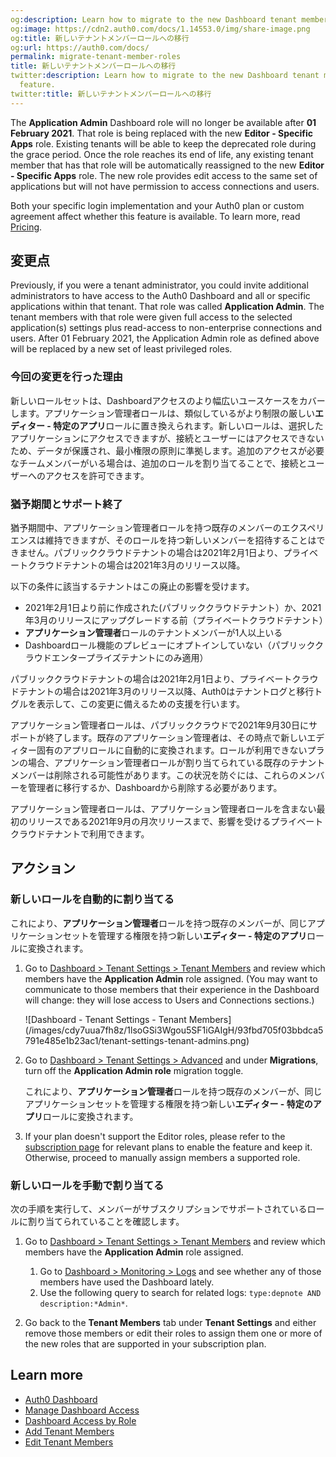 ```yaml
---
og:description: Learn how to migrate to the new Dashboard tenant member roles feature.
og:image: https://cdn2.auth0.com/docs/1.14553.0/img/share-image.png
og:title: 新しいテナントメンバーロールへの移行
og:url: https://auth0.com/docs/
permalink: migrate-tenant-member-roles
title: 新しいテナントメンバーロールへの移行
twitter:description: Learn how to migrate to the new Dashboard tenant member roles
  feature.
twitter:title: 新しいテナントメンバーロールへの移行
---
```


The **Application Admin** Dashboard role will no longer be available after **01 February 2021**. That role is being replaced with the new **Editor - Specific Apps** role. Existing tenants will be able to keep the deprecated role during the grace period. Once the role reaches its end of life, any existing tenant member that has that role will be automatically reassigned to the new **Editor - Specific Apps** role. The new role provides edit access to the same set of applications but will not have permission to access connections and users.

<Card title="Availability varies by Auth0 plan">

Both your specific login implementation and your Auth0 plan or custom agreement affect whether this feature is available. To learn more, read [Pricing](https://auth0.com/pricing).

</Card>

## 変更点

Previously, if you were a tenant administrator, you could invite additional administrators to have access to the <Tooltip tip="Auth0 Dashboard: Auth0's main product to configure your services." cta="View Glossary" href="/docs/glossary?term=Auth0+Dashboard">Auth0 Dashboard</Tooltip> and all or specific applications within that tenant. That role was called **Application Admin**. The tenant members with that role were given full access to the selected application(s) settings plus read-access to non-enterprise connections and users. After 01 February 2021, the Application Admin role as defined above will be replaced by a new set of least privileged roles.

### 今回の変更を行った理由

新しいロールセットは、Dashboardアクセスのより幅広いユースケースをカバーします。アプリケーション管理者ロールは、類似しているがより制限の厳しい**エディター - 特定のアプリ**ロールに置き換えられます。新しいロールは、選択したアプリケーションにアクセスできますが、接続とユーザーにはアクセスできないため、データが保護され、最小権限の原則に準拠します。追加のアクセスが必要なチームメンバーがいる場合は、追加のロールを割り当てることで、接続とユーザーへのアクセスを許可できます。

### 猶予期間とサポート終了

猶予期間中、アプリケーション管理者ロールを持つ既存のメンバーのエクスペリエンスは維持できますが、そのロールを持つ新しいメンバーを招待することはできません。パブリッククラウドテナントの場合は2021年2月1日より、プライベートクラウドテナントの場合は2021年3月のリリース以降。

以下の条件に該当するテナントはこの廃止の影響を受けます。

* 2021年2月1日より前に作成された(パブリッククラウドテナント）か、2021年3月のリリースにアップグレードする前（プライベートクラウドテナント）
* **アプリケーション管理者**ロールのテナントメンバーが1人以上いる
* Dashboardロール機能のプレビューにオプトインしていない（パブリッククラウドエンタープライズテナントにのみ適用）

パブリッククラウドテナントの場合は2021年2月1日より、プライベートクラウドテナントの場合は2021年3月のリリース以降、Auth0はテナントログと移行トグルを表示して、この変更に備えるための支援を行います。

アプリケーション管理者ロールは、パブリッククラウドで2021年9月30日にサポートが終了します。既存のアプリケーション管理者は、その時点で新しいエディター固有のアプリロールに自動的に変換されます。ロールが利用できないプランの場合、アプリケーション管理者ロールが割り当てられている既存のテナントメンバーは削除される可能性があります。この状況を防ぐには、これらのメンバーを管理者に移行するか、Dashboardから削除する必要があります。

アプリケーション管理者ロールは、アプリケーション管理者ロールを含まない最初のリリースである2021年9月の月次リリースまで、影響を受けるプライベートクラウドテナントで利用できます。

## アクション

### 新しいロールを自動的に割り当てる

これにより、**アプリケーション管理者**ロールを持つ既存のメンバーが、同じアプリケーションセットを管理する権限を持つ新しい**エディター - 特定のアプリ**ロールに変換されます。

1. Go to [Dashboard > Tenant Settings > Tenant Members](https://manage.auth0.com/#/tenant/admins) and review which members have the **Application Admin** role assigned. (You may want to communicate to those members that their experience in the Dashboard will change: they will lose access to Users and Connections sections.)

   <Frame>![Dashboard - Tenant Settings - Tenant Members](/images/cdy7uua7fh8z/1lsoGSi3Wgou5SF1iGAIgH/93fbd705f03bbdca5791e485e1b23ac1/tenant-settings-tenant-admins.png)</Frame>
2. Go to [Dashboard > Tenant Settings > Advanced](https://manage.auth0.com/#/tenant/advanced) and under **Migrations**, turn off the **Application Admin role** migration toggle.

   これにより、**アプリケーション管理者**ロールを持つ既存のメンバーが、同じアプリケーションセットを管理する権限を持つ新しい**エディター - 特定のアプリ**ロールに変換されます。
3. If your plan doesn't support the Editor roles, please refer to the [subscription page](https://manage.auth0.com/#/tenant/billing/subscription) for relevant plans to enable the feature and keep it. Otherwise, proceed to manually assign members a supported role.

### 新しいロールを手動で割り当てる

次の手順を実行して、メンバーがサブスクリプションでサポートされているロールに割り当てられていることを確認します。

1. Go to [Dashboard > Tenant Settings > Tenant Members](https://manage.auth0.com/#/tenant/admins) and review which members have the **Application Admin** role assigned.

   1. Go to [Dashboard > Monitoring > Logs](https://manage.auth0.com/#/logs) and see whether any of those members have used the Dashboard lately.
   2. Use the following query to search for related logs: `type:depnote AND description:*Admin*`.
2. Go back to the **Tenant Members** tab under **Tenant Settings** and either remove those members or edit their roles to assign them one or more of the new roles that are supported in your subscription plan.

## Learn more

* [Auth0 Dashboard](/docs/get-started/auth0-overview/dashboard)
* [Manage Dashboard Access](/docs/get-started/manage-dashboard-access)
* [Dashboard Access by Role](/docs/get-started/manage-dashboard-access/feature-access-by-role)
* [Add Tenant Members](/docs/get-started/manage-dashboard-access/add-dashboard-users)
* [Edit Tenant Members](/docs/get-started/manage-dashboard-access/edit-dashboard-users)
